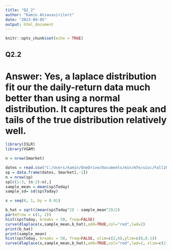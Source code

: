 ```yaml
---
title: "Q2_2"
author: "Kamin Atsavasirilert"
date: "2023-09-05"
output: html_document
---
```


```r
knitr::opts_chunk$set(echo = TRUE)
```

## Q2.2
# Answer: Yes, a laplace distribution fit our the daily-return data much better than using a normal distribution. It captures the peak and tails of the true distribution relatively well.

```r
library(ISLR)
library(VGAM)

n = nrow(Smarket)

dates = read.csv("C:/Users/kamin/OneDrive/Documents/min/mfe/uiuc/Fall2023/Stats_for_Fin/Week2/ISLRSmarketDates.csv", header=TRUE);
sp = data.frame(dates, Smarket[,-1])
n = nrow(sp)
sp[c(1:3, (n-2):n),]
sample_mean = mean(sp$Today)
sample_sd= sd(sp$Today)

x = seq(0, 1, by = 0.01)

b_hat = sqrt((mean(sp$Today^2) - sample_mean^2)/2)
par(mfrow = c(1, 2))
hist(sp$Today, breaks = 50, freq=FALSE)
curve(dlaplace(x,sample_mean,b_hat),add=TRUE,col="red",lwd=2)
print(b_hat)
print(sample_mean)
hist(sp$Today, breaks = 50, freq=FALSE, xlim=c(2,6),ylim=c(0,0.1))
curve(dlaplace(x,sample_mean,b_hat),add=TRUE,col="red",lwd=2, xlim=c(2,6),ylim=c(0,0.1))
```

